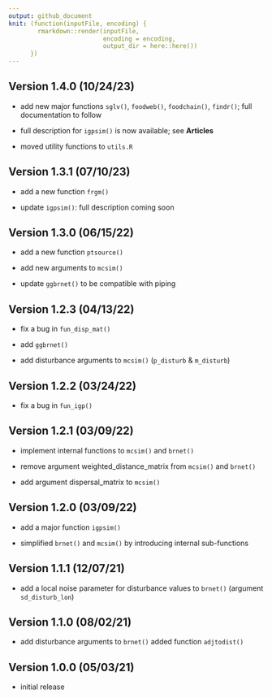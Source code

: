 ```yaml
---
output: github_document
knit: (function(inputFile, encoding) {
        rmarkdown::render(inputFile,
                          encoding = encoding,
                          output_dir = here::here())
      })
---
```


## Version 1.4.0 (10/24/23)

-   add new major functions `sglv()`, `foodweb()`, `foodchain()`, `findr()`; full documentation to follow

-   full description for `igpsim()` is now available; see **Articles**

-   moved utility functions to `utils.R`

## Version 1.3.1 (07/10/23)

-   add a new function `frgm()`

-   update `igpsim()`: full description coming soon

## Version 1.3.0 (06/15/22)

-   add a new function `ptsource()`

-   add new arguments to `mcsim()`

-   update `ggbrnet()` to be compatible with piping

## Version 1.2.3 (04/13/22)

-   fix a bug in `fun_disp_mat()`

-   add `ggbrnet()`

-   add disturbance arguments to `mcsim()` (`p_disturb` & `m_disturb`)

## Version 1.2.2 (03/24/22)

-   fix a bug in `fun_igp()`

## Version 1.2.1 (03/09/22)

-   implement internal functions to `mcsim()` and `brnet()`

-   remove argument weighted_distance_matrix from `mcsim()` and `brnet()`

-   add argument dispersal_matrix to `mcsim()`

## Version 1.2.0 (03/09/22)

-   add a major function `igpsim()`

-   simplified `brnet()` and `mcsim()` by introducing internal sub-functions

## Version 1.1.1 (12/07/21)

-   add a local noise parameter for disturbance values to `brnet()` (argument `sd_disturb_lon`)

## Version 1.1.0 (08/02/21)

-   add disturbance arguments to `brnet()` added function `adjtodist()`

## Version 1.0.0 (05/03/21)

-   initial release

